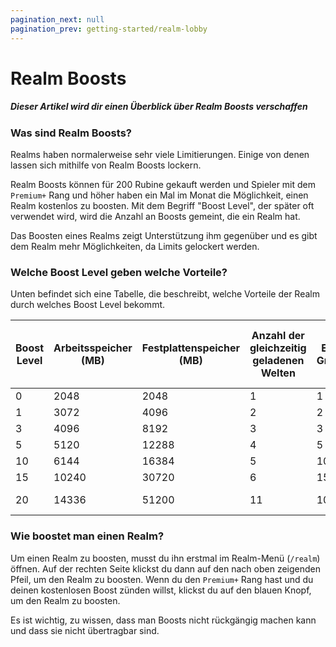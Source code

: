 ```yaml
---
pagination_next: null
pagination_prev: getting-started/realm-lobby
---
```


# Realm Boosts

##### Dieser Artikel wird dir einen Überblick über Realm Boosts verschaffen

### Was sind Realm Boosts?

Realms haben normalerweise sehr viele Limitierungen. Einige von denen lassen sich mithilfe von Realm Boosts lockern.

Realm Boosts können für 200 Rubine gekauft werden und Spieler mit dem `Premium+` Rang und höher haben ein Mal im Monat
die Möglichkeit, einen Realm kostenlos zu boosten.
Mit dem Begriff "Boost Level", der später oft verwendet wird, wird die Anzahl an Boosts gemeint, die ein Realm hat.

Das Boosten eines Realms zeigt Unterstützung ihm gegenüber und es gibt dem Realm mehr Möglichkeiten, da Limits gelockert
werden.

### Welche Boost Level geben welche Vorteile?

Unten befindet sich eine Tabelle, die beschreibt, welche Vorteile der Realm durch welches Boost Level bekommt.

| Boost Level | Arbeitsspeicher (MB) | Festplattenspeicher (MB) | Anzahl der gleichzeitig geladenen Welten | Eigene Gruppen | Zeit bis zum automatischen Entladen eines leeren Realms | Plugins | maximale Spieleranzahl | Anzahl der Wiederherstellungspunkte | Eigene Subdomain | Farbiger Name | Eigene Plugins | Bevorzugung beim Start | Spieler, die den Realm starten können |
|-------------|----------------------|--------------------------|------------------------------------------|----------------|---------------------------------------------------------|---------|------------------------|-------------------------------------|------------------|---------------|----------------|------------------------|---------------------------------------|
| 0           | 2048                 | 2048                     | 1                                        | 1              | 30                                                      | 3       | 5                      | 1                                   | ❌                | ❌             | ❌              | ❌                      | ALL                                   |
| 1           | 3072                 | 4096                     | 2                                        | 2              | 60                                                      | 5       | 10                     | 2                                   | ❌                | ❌             | ✅              | ✅                      | ALL                                   |
| 3           | 4096                 | 8192                     | 3                                        | 3              | 120                                                     | 10      | 15                     | 3                                   | ❌                | ❌             | ✅              | ✅                      | ALL                                   |
| 5           | 5120                 | 12288                    | 4                                        | 5              | 180                                                     | 12      | 20                     | 5                                   | ❌                | ✅             | ✅              | ✅                      | ALL                                   |
| 10          | 6144                 | 16384                    | 5                                        | 10             | 240                                                     | 15      | 30                     | 8                                   | ✅                | ✅             | ✅              | ✅                      | ALL                                   |
| 15          | 10240                | 30720                    | 6                                        | 15             | 360                                                     | 20      | 40                     | 10                                  | ✅                | ✅             | ✅              | ✅                      | ALL                                   |
| 20          | 14336                | 51200                    | 11                                       | 100            | Nie (bleibt 24/7 online)                                | 100     | 100                    | 15                                  | ✅                | ✅             | ✅              | ✅                      | ALLE                                  |

### Wie boostet man einen Realm?

Um einen Realm zu boosten, musst du ihn erstmal im Realm-Menü (`/realm`) öffnen. Auf der rechten Seite klickst du dann auf den nach oben zeigenden Pfeil, um den Realm zu boosten.
Wenn du den `Premium+` Rang hast und du deinen kostenlosen Boost zünden willst, klickst du
auf den blauen Knopf, um den Realm zu boosten.

Es ist wichtig, zu wissen, dass man Boosts nicht rückgängig machen kann und dass sie nicht übertragbar sind. 
